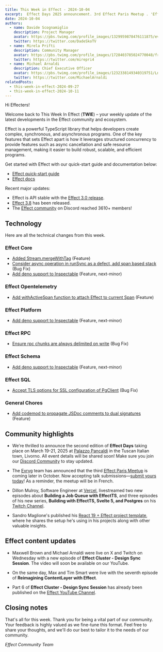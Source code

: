 ```yaml
---
title: This Week in Effect - 2024-10-04
excerpt:  Effect Days 2025 announcement. 3rd Effect Paris Meetup . 'Effect Cluster - Design Sync Session' part 7. 'Reimagining ContentLayer with Effect' part 7.
date: 2024-10-04
authors:
  - name: Davide Scognamiglio
    description: Project Manager
    avatar: https://pbs.twimg.com/profile_images/1329959878476111875/evHG8VX6_400x400.jpg
    twitter: https://twitter.com/DadeSkoTV
  - name: Mirela Prifti
    description: Community Manager
    avatar: https://pbs.twimg.com/profile_images/1728403785024770048/frKphayT_400x400.jpg
    twitter: https://twitter.com/mirepri4
  - name: Michael Arnaldi
    description: Chief Executive Officer
    avatar: https://pbs.twimg.com/profile_images/1232338149340319751/Ln9nNWyk_400x400.jpg
    twitter: https://twitter.com/MichaelArnaldi
relatedPosts:
  - this-week-in-effect-2024-09-27
  - this-week-in-effect-2024-10-11
---
```


Hi Effecters! 

Welcome back to This Week In Effect (**TWIE**) – your weekly update of the latest developments in the Effect community and ecosystem.

Effect is a powerful TypeScript library that helps developers create complex, synchronous, and asynchronous programs. One of the key features that sets Effect apart is how it leverages structured concurrency to provide features such as async cancellation and safe resource management, making it easier to build robust, scalable, and efficient programs.

Get started with Effect with our quick-start guide and documentation below:

- [Effect quick-start guide](/docs/quickstart)
- [Effect docs](/docs/introduction)

Recent major updates:

- Effect is API stable with the [Effect 3.0 release](https://effect.website/blog/effect-3.0).
- [Effect 3.8](https://effect.website/blog/effect-3.8) has been released.
- The [Effect community](https://discord.gg/effect-ts) on Discord reached 3610+ members!


## Technology

Here are all the technical changes from this week.

### Effect Core
+ [Added Stream.mergeWithTag](https://github.com/Effect-TS/effect/pull/3699) (Feature)
+ [Consider async operation in runSync as a defect, add span based stack](https://github.com/Effect-TS/effect/pull/3717) (Bug Fix)
+ [Add deno support to Inspectable](https://github.com/Effect-TS/effect/pull/3727) (Feature, next-minor)


### Effect Opentelemetry
+ [Add withActiveSpan function to attach Effect to current Span](https://github.com/Effect-TS/effect/pull/3705) (Feature)

### Effect Platform
+ [Add deno support to Inspectable](https://github.com/Effect-TS/effect/pull/3727) (Feature, next-minor)


### Effect RPC
+ [Ensure rpc chunks are always delimited on write](https://github.com/Effect-TS/effect/pull/3710) (Bug Fix)

### Effect Schema
+ [Add deno support to Inspectable](https://github.com/Effect-TS/effect/pull/3727) (Feature, next-minor)


### Effect SQL
+ [Accept TLS options for SSL configuration of PgClient](https://github.com/Effect-TS/effect/pull/3704) (Bug Fix)


### General Chores
+ [Add codemod to propagate JSDoc comments to dual signatures](https://github.com/Effect-TS/effect/pull/3697) (Feature)



## Community highlights

+ We're thrilled to announce the second edition of **Effect Days** taking place on March 19-21, 2025 at [Palazzo Pancaldi](https://maps.app.goo.gl/ehu5R65LoyBtimMJ9) in the Tuscan Italian town, Livorno. All event details will be shared soon! Make sure you join our [Discord Community](https://t.co/kOXbzz5lNG) to stay updated.
<Tweet id="1841070860829937936" />

+ The [Evryg](https://www.evryg.com) team has announced that the third [Effect Paris Meetup](https://www.meetup.com/effect-paris/#) is coming later in October. Now accepting talk submissions—[submit yours today](https://github.com/evryg-org/effect-paris)! As a reminder, the meetup will be in French.
<Tweet id="1840656956492591433" />

+ Dillon Mulroy, Software Engineer at [Vercel](https://vercel.com), livestreamed two new episodes about **Building a Job Queue with EffectTS**, and three episodes of his new series, **Building with EffectTS, Svelte 5, and Postgres** on his [Twitch Channel](https://www.twitch.tv/dmmulroy).
<TwitchPlayerNonInteractive video="2261556491" />

+ Sandro Maglione's published his [React 19 + Effect project template](https://www.typeonce.dev/course/effect-react-19-project-template), where he shares the setup he's using in his projects along with other valuable insights.

## Effect content updates

+ Maxwell Brown and Michael Arnaldi were live on X and Twitch on Wednesday with a new episode of **Effect Cluster - Design Sync Session**. The video will soon be available on our YouTube.
<Tweet id="1841514242144665735" />

+ On the same day, Max and Tim Smart were live with the seventh episode of **Reimagining ContentLayer with Effect**.
<Tweet id="1841588614209405441" />

+ Part 6 of **Effect Cluster - Design Sync Session** has already been published on the [Effect YouTube Channel](https://www.youtube.com/@effect-ts).
<YouTube url="https://www.youtube.com/embed/QFmicM-zShU?si=RcOnw4KF-X5eDSqn" />

## Closing notes

That's all for this week. Thank you for being a vital part of our community. Your feedback is highly valued as we fine-tune this format. Feel free to share your thoughts, and we'll do our best to tailor it to the needs of our community.

_Effect Community Team_
